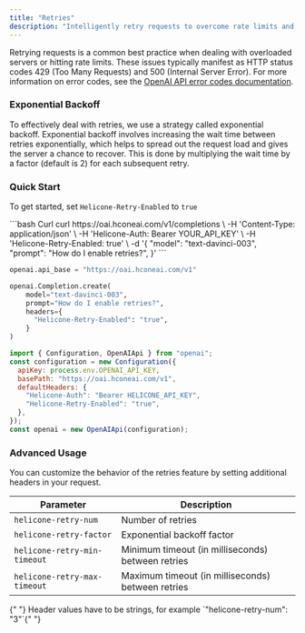 ```yaml
---
title: "Retries"
description: "Intelligently retry requests to overcome rate limits and overloaded servers"
---
```


Retrying requests is a common best practice when dealing with overloaded servers or hitting rate limits. These issues typically manifest as HTTP status codes 429 (Too Many Requests) and 500 (Internal Server Error). For more information on error codes, see the [OpenAI API error codes documentation](https://platform.openai.com/docs/guides/error-codes/api-errors).

### Exponential Backoff

To effectively deal with retries, we use a strategy called exponential backoff. Exponential backoff involves increasing the wait time between retries exponentially, which helps to spread out the request load and gives the server a chance to recover. This is done by multiplying the wait time by a factor (default is 2) for each subsequent retry.

### Quick Start

To get started, set `Helicone-Retry-Enabled` to `true`

<CodeGroup>
```bash Curl
curl https://oai.hconeai.com/v1/completions \
  -H 'Content-Type: application/json' \
  -H 'Helicone-Auth: Bearer YOUR_API_KEY' \
  -H 'Helicone-Retry-Enabled: true' \
  -d '{
    "model": "text-davinci-003",
    "prompt": "How do I enable retries?",
}'
```

```python Python
openai.api_base = "https://oai.hconeai.com/v1"

openai.Completion.create(
    model="text-davinci-003",
    prompt="How do I enable retries?",
    headers={
      "Helicone-Retry-Enabled": "true",
    }
)
```

```js Node
import { Configuration, OpenAIApi } from "openai";
const configuration = new Configuration({
  apiKey: process.env.OPENAI_API_KEY,
  basePath: "https://oai.hconeai.com/v1",
  defaultHeaders: {
    "Helicone-Auth": "Bearer HELICONE_API_KEY",
    "Helicone-Retry-Enabled": "true",
  },
});
const openai = new OpenAIApi(configuration);
```

</CodeGroup>

### Advanced Usage

You can customize the behavior of the retries feature by setting additional headers in your request.

| Parameter                    | Description                                       |
| ---------------------------- | ------------------------------------------------- |
| `helicone-retry-num`         | Number of retries                                 |
| `helicone-retry-factor`      | Exponential backoff factor                        |
| `helicone-retry-min-timeout` | Minimum timeout (in milliseconds) between retries |
| `helicone-retry-max-timeout` | Maximum timeout (in milliseconds) between retries |

<Info>
  {" "}
  Header values have to be strings, for example `"helicone-retry-num": "3"`{" "}
</Info>
